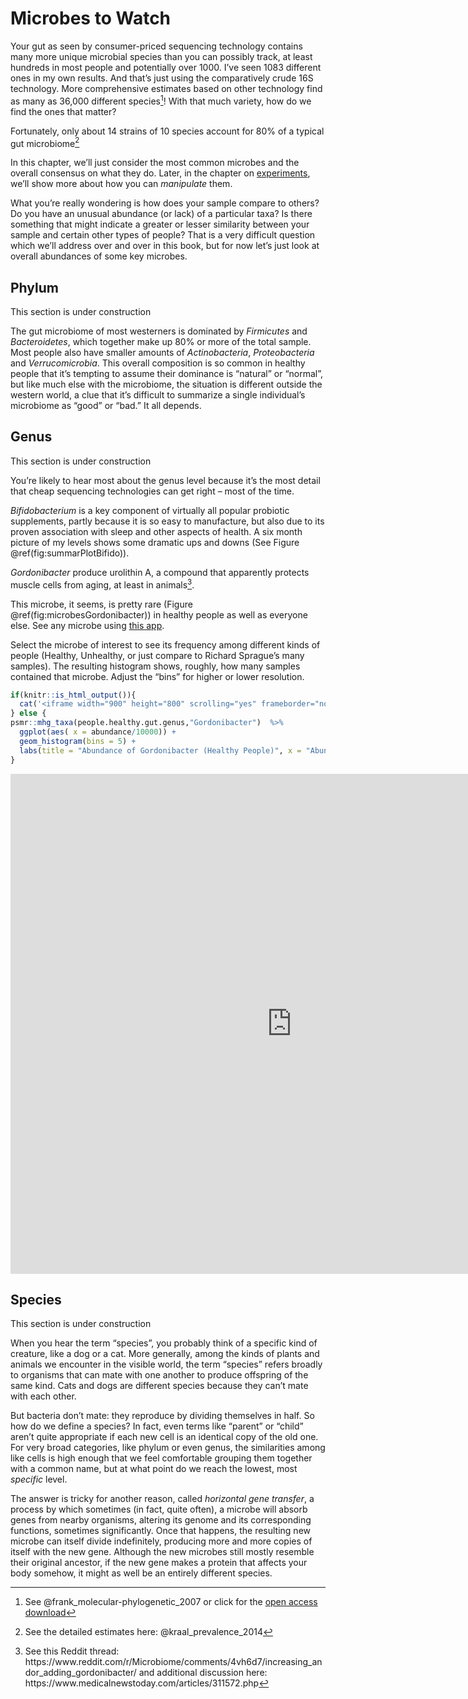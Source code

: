 # Microbes to Watch {#Microbes}


Your gut as seen by consumer-priced sequencing technology contains many more unique microbial species than you can possibly track, at least hundreds in most people and potentially over 1000. I've seen 1083 different ones in my own results. And that's just using the comparatively crude 16S technology. More comprehensive estimates based on other technology find as many as 36,000 different species^[See @frank_molecular-phylogenetic_2007 or click for the [open access download](http://www.pnas.org/content/104/34/13780.full)]!  With that much variety, how do we find the ones that matter?

Fortunately, only about 14 strains of 10 species account for 80% of a typical gut microbiome^[See the detailed estimates here: @kraal_prevalence_2014]

In this chapter, we'll just consider the most common microbes and the overall consensus on what they do.  Later, in the chapter on [experiments](#experiments), we'll show more about how you can _manipulate_ them.

What you're really wondering is how does your sample compare to others? Do you have an unusual abundance (or lack) of a particular taxa? Is there something that might indicate a greater or lesser similarity between your sample and certain other types of people? That is a very difficult question which we'll address over and over in this book, but for now let's just look at overall abundances of some key microbes. 

## Phylum {#microbesPhylum}

This section is under construction

The gut microbiome of most westerners is dominated by _Firmicutes_ and _Bacteroidetes_, which together make up 80% or more of the total sample.  Most people also have smaller amounts of _Actinobacteria_,  _Proteobacteria_ and _Verrucomicrobia_. This overall composition is so common in healthy people that it's tempting to assume their dominance is "natural" or "normal", but like much else with the microbiome, the situation is different outside the western world, a clue that it's difficult to summarize a single individual's microbiome as "good" or "bad." It all depends.



## Genus {#microbesGenus}

This section is under construction

You're likely to hear most about the genus level because it's the most detail that cheap sequencing technologies can get right -- most of the time. 


_Bifidobacterium_ is a key component of virtually all popular probiotic supplements, partly because it is so easy to manufacture, but also due to its proven association with sleep and other aspects of health. A six month picture of my levels shows some dramatic ups and downs (See Figure \@ref(fig:summarPlotBifido)).

_Gordonibacter_ produce urolithin A, a compound that apparently protects muscle cells from aging, at least in animals^[See this Reddit thread: https://www.reddit.com/r/Microbiome/comments/4vh6d7/increasing_andor_adding_gordonibacter/  and additional discussion here:  https://www.medicalnewstoday.com/articles/311572.php].

This microbe, it seems, is pretty rare (Figure \@ref(fig:microbesGordonibacter)) in healthy people as well as everyone else.  See any microbe using [this app](https://personalscience.shinyapps.io/microbeAbundance/).

Select the microbe of interest to see its frequency among different kinds of people (Healthy, Unhealthy, or just compare to Richard Sprague's many samples).  The resulting histogram shows, roughly, how many samples contained that microbe. Adjust the "bins" for higher or lower resolution.

```r
if(knitr::is_html_output()){
  cat('<iframe width="900" height="800" scrolling="yes" frameborder="no"  src="https://personalscience.shinyapps.io/microbeabundance/?taxa=Gordonibacter"> </iframe>')
} else {
psmr::mhg_taxa(people.healthy.gut.genus,"Gordonibacter")  %>%
  ggplot(aes( x = abundance/10000)) + 
  geom_histogram(bins = 5) +
  labs(title = "Abundance of Gordonibacter (Healthy People)", x = "Abundance (%)")
}

```



<iframe width="900" height="800" scrolling="yes" frameborder="no"  src="https://personalscience.shinyapps.io/microbeabundance/?taxa=Gordonibacter"> </iframe>

## Species

This section is under construction

When you hear the term "species", you probably think of a specific kind of creature, like a dog or a cat. More generally, among the kinds of plants and animals we encounter in the visible world, the term "species" refers broadly to organisms that can mate with one another to produce offspring of the same kind. Cats and dogs are different species because they can't mate with each other.

But bacteria don't mate: they reproduce by dividing themselves in half. So how do we define a species? In fact, even terms like "parent" or "child" aren't quite appropriate if each new cell is an identical copy of the old one. For very broad categories, like phylum or even genus, the similarities among like cells is high enough that we feel comfortable grouping them together with a common name, but at what point do we reach the lowest, most _specific_ level. 

The answer is tricky for another reason, called _horizontal gene transfer_, a process by which sometimes (in fact, quite often), a microbe will absorb genes from nearby organisms, altering its genome and its corresponding functions, sometimes significantly. Once that happens, the resulting new microbe can itself divide indefinitely, producing more and more copies of itself with the new gene. Although the new microbes still mostly resemble their original ancestor, if the new gene makes a protein that affects your body somehow, it might as well be an entirely different species.


